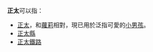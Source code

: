 '''正太'''可以指：

* [[正太|正太]]，和[[蘿莉|蘿莉]]相對，現已用於泛指可愛的[[小男孩|小男孩]]。
* [[正太縣|正太縣]]
* [[正太鐵路|正太鐵路]]
{{disambig|Cat=二字亞洲相關消歧義}}
